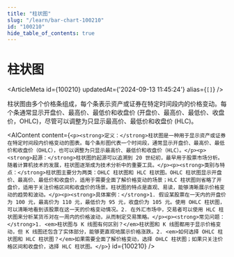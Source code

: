 ```yaml
---
title: "柱状图"
slug: "/learn/bar-chart-100210"
id: "100210"
hide_table_of_contents: true
---
```



# 柱状图

<ArticleMeta id={100210} updatedAt={'2024-09-13 11:45:24'} alias={`[]`} />
<div className='border-solid border-b border-t-0 my-4 border-[var(--ifm-color-gray-300)]' />

柱状图由多个价格条组成，每个条表示资产或证券在特定时间段内的价格变动。每个条通常显示开盘价、最高价、最低价和收盘价 (开盘价、最高价、最低价、收盘价，OHLC)，尽管可以调整为只显示最高价、最低价和收盘价 (HLC)。

<AIContent content={`<p><strong>定义：</strong>柱状图是一种用于显示资产或证券在特定时间段内价格变动的图表。每个条形图代表一个时间段，通常显示开盘价、最高价、最低价和收盘价（OHLC），也可以调整为只显示最高价、最低价和收盘价（HLC）。</p><p><strong>起源：</strong>柱状图的起源可以追溯到 20 世纪初，最早用于股票市场分析。随着计算机技术的发展，柱状图逐渐成为技术分析中的重要工具。</p><p><strong>类别与特点：</strong>柱状图主要分为两类：OHLC 柱状图和 HLC 柱状图。OHLC 柱状图显示开盘价、最高价、最低价和收盘价，适用于需要全面了解价格变动的场景；HLC 柱状图则省略了开盘价，适用于关注价格区间和收盘价的场景。柱状图的特点是直观、易读，能够清晰展示价格变动的趋势和波动。</p><p><strong>具体案例：</strong>1. 假设某股票在一天内的开盘价为 100 元，最高价为 110 元，最低价为 95 元，收盘价为 105 元。使用 OHLC 柱状图，可以清晰地看到该股票在这一天的价格变动情况。2. 在外汇市场中，交易者可以使用 HLC 柱状图来分析某货币对在一周内的价格波动，从而制定交易策略。</p><p><strong>常见问题：</strong>1. <em>柱状图与 K 线图有何区别？</em>柱状图和 K 线图都用于显示价格变动，但 K 线图还包含了实体部分，能够更直观地展示价格涨跌。2. <em>如何选择 OHLC 柱状图和 HLC 柱状图？</em>如果需要全面了解价格变动，选择 OHLC 柱状图；如果只关注价格区间和收盘价，选择 HLC 柱状图。</p>`} id={100210} />
